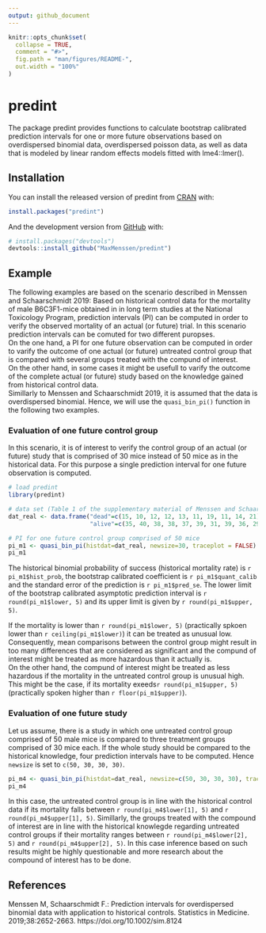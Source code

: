```yaml
---
output: github_document
---
```


<!-- README.md is generated from README.Rmd. Please edit that file -->

```r
knitr::opts_chunk$set(
  collapse = TRUE,
  comment = "#>",
  fig.path = "man/figures/README-",
  out.width = "100%"
)
```

# predint

<!-- badges: start -->
<!-- badges: end -->

The package predint provides functions to calculate bootstrap calibrated 
prediction intervals for one or more future observations based on overdispersed 
binomial data, overdispersed poisson data, as well as data that is modeled by
linear random effects models fitted with lme4::lmer().

## Installation

You can install the released version of predint from [CRAN](https://CRAN.R-project.org) with:

``` r
install.packages("predint")
```

And the development version from [GitHub](https://github.com/) with:

``` r
# install.packages("devtools")
devtools::install_github("MaxMenssen/predint")
```
## Example
The following examples are based on the scenario described in Menssen and Schaarschmidt 
2019: Based on historical control data for the mortality of male B6C3F1-mice 
obtained in in long term studies at the National Toxicology Program, prediction 
intervals (PI) can be computed in order to verify the observed 
mortality of an actual (or future) trial. In this scenario prediction intervals 
can be comuted for two different puropses.  
On the one hand, a PI for one future observation can be computed in order to varify 
the outcome of one actual (or future) untreated control group that is compared
with several groups treated with the compund of interest.  
On the other hand, in some cases it might be usefull to varify the outcome of the complete
actual (or future) study based on the knowledge gained from historical control data.  
Simillarly to Menssen and Schaarschmidt 2019, it is assumed that the data is
overdispersed binomial. Hence, we will use the `quasi_bin_pi()` function in the following
two examples.

### Evaluation of one future control group
In this scenario, it is of interest to verify the control group of an actual (or future)
study that is comprised of 30 mice instead of 50 mice as in the historical data.
For this purpose a single prediction interval for one future observation is computed.

```r
# load predint
library(predint)

# data set (Table 1 of the supplementary material of Menssen and Schaarschmidt 2019)
dat_real <- data.frame("dead"=c(15, 10, 12, 12, 13, 11, 19, 11, 14, 21),
                       "alive"=c(35, 40, 38, 38, 37, 39, 31, 39, 36, 29))

# PI for one future control group comprised of 50 mice
pi_m1 <- quasi_bin_pi(histdat=dat_real, newsize=30, traceplot = FALSE)
pi_m1
```

The historical binomial probability of success (historical mortality rate)
is `r pi_m1$hist_prob`, the bootstrap calibrated coefficient is `r pi_m1$quant_calib`
and the standard error of the prediction is `r pi_m1$pred_se`. The lower limit 
of the bootstrap calibrated asymptotic prediction interval is `r round(pi_m1$lower, 5)` 
and its upper limit is given by `r round(pi_m1$upper, 5)`.

If the mortality is  lower than `r round(pi_m1$lower, 5)` (practically spkoen lower than
`r ceiling(pi_m1$lower)`) it can be treated as unusual low. Consequently, mean 
comparisons between the control group might result in too many differences that 
are considered as significant and the compund of interest might be treated as more
hazardous than it actually is.  
On the other hand, the compund of interest might be treated as less hazardous 
if the mortality in the untreated control group is unusual high. This might be
the case, if its mortality exeeds`r round(pi_m1$upper, 5)` (practically spoken
higher than `r floor(pi_m1$upper)`).

### Evaluation of one future study
Let us assume, there is a study in which one untreated control group comprised of 50
male mice is compared to three treatment groups comprised of 30 mice each. If the
whole study should be compared to the historical knowledge, four prediction intervals
have to be computed. Hence `newsize` is set to `c(50, 30, 30, 30)`.

```r
pi_m4 <- quasi_bin_pi(histdat=dat_real, newsize=c(50, 30, 30, 30), traceplot = FALSE)
pi_m4
```

In this case, the untreated control group is in line with the historical control data
if its mortality falls between `r round(pi_m4$lower[1], 5)` and `r round(pi_m4$upper[1], 5)`. 
Simillarly, the groups treated with the compound of interest are in line with the historical knowlegde
regarding untreated control groups if their mortality ranges between `r round(pi_m4$lower[2], 5)`
and `r round(pi_m4$upper[2], 5)`. In this case inference based on such results might be highly 
questionable and more research about the compound of interest has to be done.

## References
Menssen M, Schaarschmidt F.: Prediction intervals for overdispersed binomial data
with application to historical controls. Statistics in Medicine. 2019;38:2652-2663.
https://doi.org/10.1002/sim.8124




